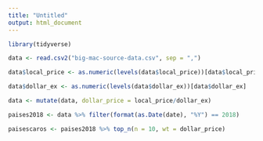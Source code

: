 ```yaml
---
title: "Untitled"
output: html_document
---
```


```r
library(tidyverse)

data <- read.csv2("big-mac-source-data.csv", sep = ",")
```

```r
data$local_price <- as.numeric(levels(data$local_price))[data$local_price]
```

```r
data$dollar_ex <- as.numeric(levels(data$dollar_ex))[data$dollar_ex]
```
```r
data <- mutate(data, dollar_price = local_price/dollar_ex)
```

```r
paises2018 <- data %>% filter(format(as.Date(date), "%Y") == 2018)

paisescaros <- paises2018 %>% top_n(n = 10, wt = dollar_price)
```


